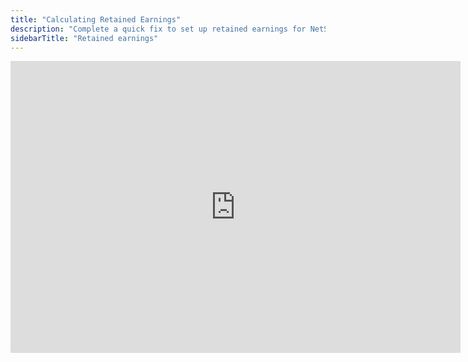 ```yaml
---
title: "Calculating Retained Earnings"
description: "Complete a quick fix to set up retained earnings for NetSuite, Xero, or QuickBooks Online."
sidebarTitle: "Retained earnings"
---
```


<iframe width="720" height="467" src="https://www.loom.com/embed/86851929be07475784339fee88cf08f8?sid=782c952f-8e50-48c2-8b72-2a04cde18df5" frameborder="0" webkitallowfullscreen mozallowfullscreen allowfullscreen />

When importing your chart of accounts from Oracle NetSuite, Xero, or QuickBooks Online, Francis does not currently include a Retained Earnings account. Manually calculating retained earnings is therefore necessary in your balance sheet for these entities.

<Info>
  Including retained earnings for Netsuite, Xero and Quickbooks Online is scheduled for release during 2025. If you have questions about this upcoming feature, feel free to reach out at [support@francis.app](mailto:support@francis.app).
</Info>

Retained earnings are calculated by adding net profit (or loss) to the prior period’s retained earnings balance:

```typescript
// Basic example
= "Retained earnings"[-1] + "Net profit"[0]
```

If currency conversion is enabled on your NetSuite, Xero, or Quickbooks connection, the retained earnings formula must account for differences between average and closing exchange rates:

1. **Retained earnings (starting value):** Adjust to the new month’s closing exchange rate.

2. **Net profit (current month):** Convert from the average exchange rate to the closing rate.

```typescript
// Currency conversion example
= "Retained earnings"[-1] / "Exchange rate - closing"[-1] * "Exchange rate - closing"[0] 
+ "Net profit"[0] / "Exchange rate - avg"[0] * "Exchange rate - closing"[0]
```